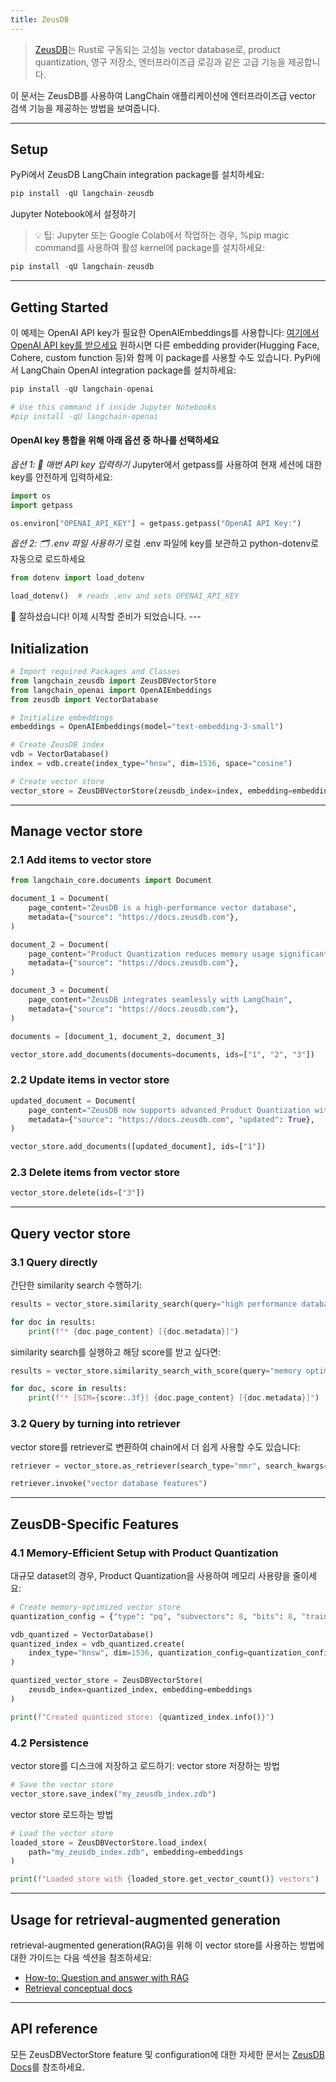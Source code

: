 ```yaml
---
title: ZeusDB
---
```


>[ZeusDB](https://www.zeusdb.com)는 Rust로 구동되는 고성능 vector database로, product quantization, 영구 저장소, 엔터프라이즈급 로깅과 같은 고급 기능을 제공합니다.

이 문서는 ZeusDB를 사용하여 LangChain 애플리케이션에 엔터프라이즈급 vector 검색 기능을 제공하는 방법을 보여줍니다.

---

## Setup

PyPi에서 ZeusDB LangChain integration package를 설치하세요:

```python
pip install -qU langchain-zeusdb
```

Jupyter Notebook에서 설정하기
> 💡 팁: Jupyter 또는 Google Colab에서 작업하는 경우, %pip magic command를 사용하여 활성 kernel에 package를 설치하세요:
>
```python
pip install -qU langchain-zeusdb
```

---

## Getting Started

이 예제는 OpenAI API key가 필요한 OpenAIEmbeddings를 사용합니다: [여기에서 OpenAI API key를 받으세요](https://platform.openai.com/api-keys)
원하시면 다른 embedding provider(Hugging Face, Cohere, custom function 등)와 함께 이 package를 사용할 수도 있습니다.
PyPi에서 LangChain OpenAI integration package를 설치하세요:

```python
pip install -qU langchain-openai

# Use this command if inside Jupyter Notebooks
#pip install -qU langchain-openai
```

#### OpenAI key 통합을 위해 아래 옵션 중 하나를 선택하세요

*옵션 1: 🔑 매번 API key 입력하기*
Jupyter에서 getpass를 사용하여 현재 세션에 대한 key를 안전하게 입력하세요:

```python
import os
import getpass

os.environ["OPENAI_API_KEY"] = getpass.getpass("OpenAI API Key:")
```

*옵션 2: 🗂️ .env 파일 사용하기*
로컬 .env 파일에 key를 보관하고 python-dotenv로 자동으로 로드하세요

```python
from dotenv import load_dotenv

load_dotenv()  # reads .env and sets OPENAI_API_KEY
```

<Info>
🎉 잘하셨습니다! 이제 시작할 준비가 되었습니다.
</Info>
---

## Initialization

```python
# Import required Packages and Classes
from langchain_zeusdb import ZeusDBVectorStore
from langchain_openai import OpenAIEmbeddings
from zeusdb import VectorDatabase
```

```python
# Initialize embeddings
embeddings = OpenAIEmbeddings(model="text-embedding-3-small")

# Create ZeusDB index
vdb = VectorDatabase()
index = vdb.create(index_type="hnsw", dim=1536, space="cosine")

# Create vector store
vector_store = ZeusDBVectorStore(zeusdb_index=index, embedding=embeddings)
```

---

## Manage vector store

### 2.1 Add items to vector store

```python
from langchain_core.documents import Document

document_1 = Document(
    page_content="ZeusDB is a high-performance vector database",
    metadata={"source": "https://docs.zeusdb.com"},
)

document_2 = Document(
    page_content="Product Quantization reduces memory usage significantly",
    metadata={"source": "https://docs.zeusdb.com"},
)

document_3 = Document(
    page_content="ZeusDB integrates seamlessly with LangChain",
    metadata={"source": "https://docs.zeusdb.com"},
)

documents = [document_1, document_2, document_3]

vector_store.add_documents(documents=documents, ids=["1", "2", "3"])
```

### 2.2 Update items in vector store

```python
updated_document = Document(
    page_content="ZeusDB now supports advanced Product Quantization with 4x-256x compression",
    metadata={"source": "https://docs.zeusdb.com", "updated": True},
)

vector_store.add_documents([updated_document], ids=["1"])
```

### 2.3 Delete items from vector store

```python
vector_store.delete(ids=["3"])
```

---

## Query vector store

### 3.1 Query directly

간단한 similarity search 수행하기:

```python
results = vector_store.similarity_search(query="high performance database", k=2)

for doc in results:
    print(f"* {doc.page_content} [{doc.metadata}]")
```

similarity search를 실행하고 해당 score를 받고 싶다면:

```python
results = vector_store.similarity_search_with_score(query="memory optimization", k=2)

for doc, score in results:
    print(f"* [SIM={score:.3f}] {doc.page_content} [{doc.metadata}]")
```

### 3.2 Query by turning into retriever

vector store를 retriever로 변환하여 chain에서 더 쉽게 사용할 수도 있습니다:

```python
retriever = vector_store.as_retriever(search_type="mmr", search_kwargs={"k": 2})

retriever.invoke("vector database features")
```

---

## ZeusDB-Specific Features

### 4.1 Memory-Efficient Setup with Product Quantization

대규모 dataset의 경우, Product Quantization을 사용하여 메모리 사용량을 줄이세요:

```python
# Create memory-optimized vector store
quantization_config = {"type": "pq", "subvectors": 8, "bits": 8, "training_size": 10000}

vdb_quantized = VectorDatabase()
quantized_index = vdb_quantized.create(
    index_type="hnsw", dim=1536, quantization_config=quantization_config
)

quantized_vector_store = ZeusDBVectorStore(
    zeusdb_index=quantized_index, embedding=embeddings
)

print(f"Created quantized store: {quantized_index.info()}")
```

### 4.2 Persistence

vector store를 디스크에 저장하고 로드하기:
vector store 저장하는 방법

```python
# Save the vector store
vector_store.save_index("my_zeusdb_index.zdb")
```

vector store 로드하는 방법

```python
# Load the vector store
loaded_store = ZeusDBVectorStore.load_index(
    path="my_zeusdb_index.zdb", embedding=embeddings
)

print(f"Loaded store with {loaded_store.get_vector_count()} vectors")
```

---

## Usage for retrieval-augmented generation

retrieval-augmented generation(RAG)을 위해 이 vector store를 사용하는 방법에 대한 가이드는 다음 섹션을 참조하세요:

- [How-to: Question and answer with RAG](https://python.langchain.com/docs/how_to/#qa-with-rag)
- [Retrieval conceptual docs](https://python.langchain.com/docs/concepts/retrieval/)

---

## API reference

모든 ZeusDBVectorStore feature 및 configuration에 대한 자세한 문서는 [ZeusDB Docs](https://docs.zeusdb.com/en/latest/vector_database/integrations/langchain.html)를 참조하세요.
